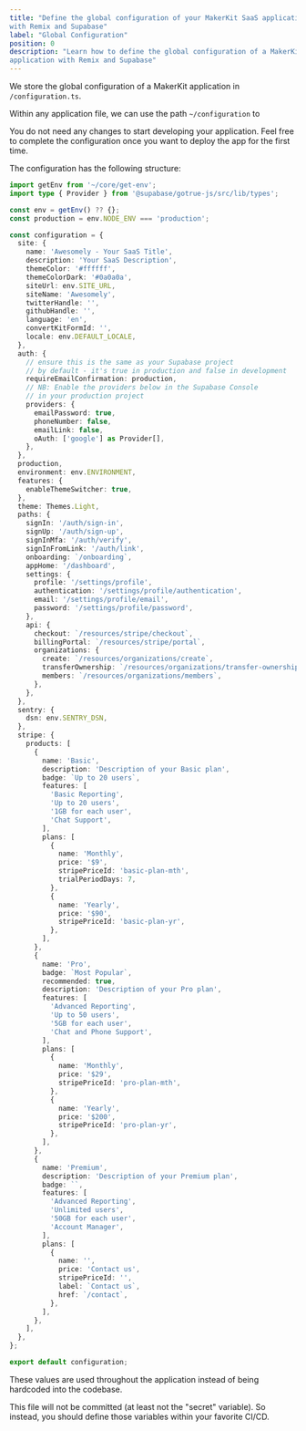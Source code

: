 ```yaml
---
title: "Define the global configuration of your MakerKit SaaS application
with Remix and Supabase"
label: "Global Configuration"
position: 0
description: "Learn how to define the global configuration of a MakerKit
application with Remix and Supabase"
---
```


We store the global configuration of a MakerKit application in `/configuration.ts`.

Within any application file, we can use the path `~/configuration` to

<Alert type='info'>
You do not need any changes to start developing your application. Feel free
to complete the configuration once you want to deploy the app for the first
time.
</Alert>

The configuration has the following structure:

```ts title="configuration.ts"
import getEnv from '~/core/get-env';
import type { Provider } from '@supabase/gotrue-js/src/lib/types';

const env = getEnv() ?? {};
const production = env.NODE_ENV === 'production';

const configuration = {
  site: {
    name: 'Awesomely - Your SaaS Title',
    description: 'Your SaaS Description',
    themeColor: '#ffffff',
    themeColorDark: '#0a0a0a',
    siteUrl: env.SITE_URL,
    siteName: 'Awesomely',
    twitterHandle: '',
    githubHandle: '',
    language: 'en',
    convertKitFormId: '',
    locale: env.DEFAULT_LOCALE,
  },
  auth: {
    // ensure this is the same as your Supabase project
    // by default - it's true in production and false in development
    requireEmailConfirmation: production,
    // NB: Enable the providers below in the Supabase Console
    // in your production project
    providers: {
      emailPassword: true,
      phoneNumber: false,
      emailLink: false,
      oAuth: ['google'] as Provider[],
    },
  },
  production,
  environment: env.ENVIRONMENT,
  features: {
    enableThemeSwitcher: true,
  },
  theme: Themes.Light,
  paths: {
    signIn: '/auth/sign-in',
    signUp: '/auth/sign-up',
    signInMfa: '/auth/verify',
    signInFromLink: '/auth/link',
    onboarding: `/onboarding`,
    appHome: '/dashboard',
    settings: {
      profile: '/settings/profile',
      authentication: '/settings/profile/authentication',
      email: '/settings/profile/email',
      password: '/settings/profile/password',
    },
    api: {
      checkout: `/resources/stripe/checkout`,
      billingPortal: `/resources/stripe/portal`,
      organizations: {
        create: `/resources/organizations/create`,
        transferOwnership: `/resources/organizations/transfer-ownership`,
        members: `/resources/organizations/members`,
      },
    },
  },
  sentry: {
    dsn: env.SENTRY_DSN,
  },
  stripe: {
    products: [
      {
        name: 'Basic',
        description: 'Description of your Basic plan',
        badge: `Up to 20 users`,
        features: [
          'Basic Reporting',
          'Up to 20 users',
          '1GB for each user',
          'Chat Support',
        ],
        plans: [
          {
            name: 'Monthly',
            price: '$9',
            stripePriceId: 'basic-plan-mth',
            trialPeriodDays: 7,
          },
          {
            name: 'Yearly',
            price: '$90',
            stripePriceId: 'basic-plan-yr',
          },
        ],
      },
      {
        name: 'Pro',
        badge: `Most Popular`,
        recommended: true,
        description: 'Description of your Pro plan',
        features: [
          'Advanced Reporting',
          'Up to 50 users',
          '5GB for each user',
          'Chat and Phone Support',
        ],
        plans: [
          {
            name: 'Monthly',
            price: '$29',
            stripePriceId: 'pro-plan-mth',
          },
          {
            name: 'Yearly',
            price: '$200',
            stripePriceId: 'pro-plan-yr',
          },
        ],
      },
      {
        name: 'Premium',
        description: 'Description of your Premium plan',
        badge: ``,
        features: [
          'Advanced Reporting',
          'Unlimited users',
          '50GB for each user',
          'Account Manager',
        ],
        plans: [
          {
            name: '',
            price: 'Contact us',
            stripePriceId: '',
            label: `Contact us`,
            href: `/contact`,
          },
        ],
      },
    ],
  },
};

export default configuration;
```

These values are used throughout the application instead of being hardcoded into the codebase.

This file will not be committed (at least not the "secret" variable). So instead, you should define those variables within your favorite CI/CD.
